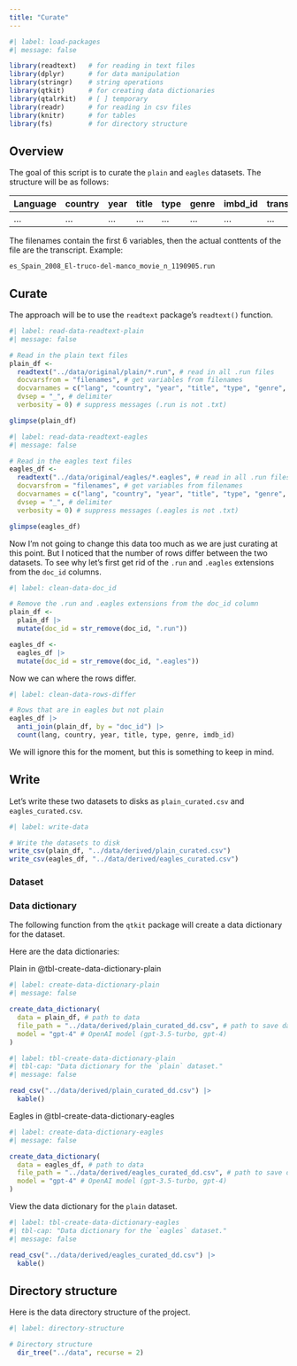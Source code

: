 ```yaml
---
title: "Curate"
---
```


```r
#| label: load-packages
#| message: false

library(readtext)   # for reading in text files
library(dplyr)      # for data manipulation
library(stringr)    # string operations
library(qtkit)      # for creating data dictionaries
library(qtalrkit)   # [ ] temporary
library(readr)      # for reading in csv files
library(knitr)      # for tables
library(fs)         # for directory structure
```

## Overview

The goal of this script is to curate the `plain` and `eagles` datasets. The structure will be as follows:

Language | country | year | title | type | genre | imbd_id | transcript |
|---------|------|-------|------|-------|---------| ---------- | ----------- |
| ...        | ...     | ...      | ...     | ...      | ...        | ...         | ...           |

The filenames contain the first 6 variables, then the actual conttents of the file are the transcript. Example:

```
es_Spain_2008_El-truco-del-manco_movie_n_1190905.run
```

## Curate

The approach will be to use the `readtext` package's `readtext()` function.

```r
#| label: read-data-readtext-plain
#| message: false

# Read in the plain text files
plain_df <-
  readtext("../data/original/plain/*.run", # read in all .run files
  docvarsfrom = "filenames", # get variables from filenames
  docvarnames = c("lang", "country", "year", "title", "type", "genre", "imdb_id"), # variables from filenames
  dvsep = "_", # delimiter
  verbosity = 0) # suppress messages (.run is not .txt)

glimpse(plain_df)
```

```r
#| label: read-data-readtext-eagles
#| message: false

# Read in the eagles text files
eagles_df <-
  readtext("../data/original/eagles/*.eagles", # read in all .run files
  docvarsfrom = "filenames", # get variables from filenames
  docvarnames = c("lang", "country", "year", "title", "type", "genre", "imdb_id"), # variables from filenames
  dvsep = "_", # delimiter
  verbosity = 0) # suppress messages (.eagles is not .txt)

glimpse(eagles_df)
```

Now I'm not going to change this data too much as we are just curating at this point. But I noticed that the number of rows differ between the two datasets. To see why let's first get rid of the `.run` and `.eagles` extensions from the `doc_id` columns.

```r
#| label: clean-data-doc_id

# Remove the .run and .eagles extensions from the doc_id column
plain_df <-
  plain_df |>
  mutate(doc_id = str_remove(doc_id, ".run"))

eagles_df <-
  eagles_df |>
  mutate(doc_id = str_remove(doc_id, ".eagles"))
```

Now we can where the rows differ.

```r
#| label: clean-data-rows-differ

# Rows that are in eagles but not plain
eagles_df |>
  anti_join(plain_df, by = "doc_id") |>
  count(lang, country, year, title, type, genre, imdb_id)
```

We will ignore this for the moment, but this is something to keep in mind.

## Write

Let's write these two datasets to disks as `plain_curated.csv` and `eagles_curated.csv`.

```r
#| label: write-data

# Write the datasets to disk
write_csv(plain_df, "../data/derived/plain_curated.csv")
write_csv(eagles_df, "../data/derived/eagles_curated.csv")
```

### Dataset

### Data dictionary

The following function from the `qtkit` package will create a data dictionary for the dataset.

Here are the data dictionaries:

Plain in @tbl-create-data-dictionary-plain

```r
#| label: create-data-dictionary-plain
#| message: false

create_data_dictionary(
  data = plain_df, # path to data
  file_path = "../data/derived/plain_curated_dd.csv", # path to save data dictionary
  model = "gpt-4" # OpenAI model (gpt-3.5-turbo, gpt-4)
)
```

```r
#| label: tbl-create-data-dictionary-plain
#| tbl-cap: "Data dictionary for the `plain` dataset."
#| message: false

read_csv("../data/derived/plain_curated_dd.csv") |>
  kable()
```

Eagles in @tbl-create-data-dictionary-eagles

```r
#| label: create-data-dictionary-eagles
#| message: false

create_data_dictionary(
  data = eagles_df, # path to data
  file_path = "../data/derived/eagles_curated_dd.csv", # path to save data dictionary
  model = "gpt-4" # OpenAI model (gpt-3.5-turbo, gpt-4)
)
```

View the data dictionary for the `plain` dataset.

```r
#| label: tbl-create-data-dictionary-eagles
#| tbl-cap: "Data dictionary for the `eagles` dataset."
#| message: false

read_csv("../data/derived/eagles_curated_dd.csv") |>
  kable()
```


## Directory structure

Here is the data directory structure of the project.

```r
#| label: directory-structure

# Directory structure
  dir_tree("../data", recurse = 2)
```
